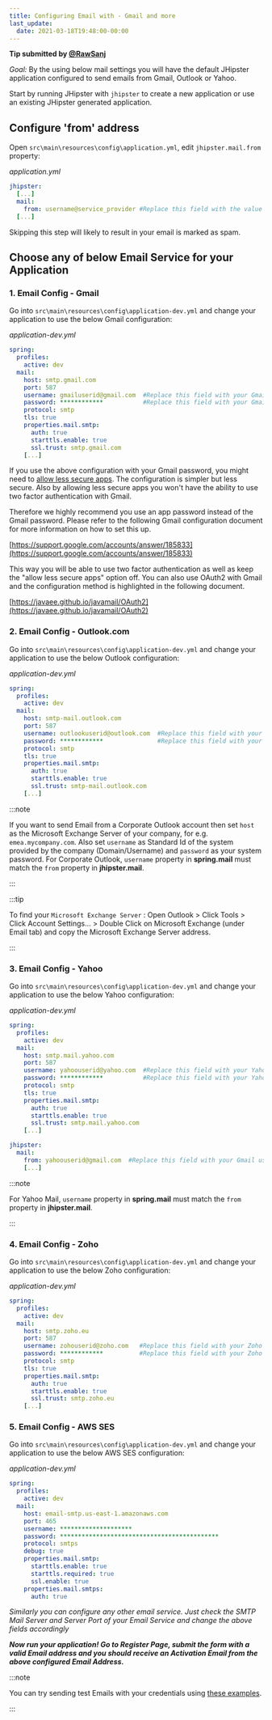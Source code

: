 ```yaml
---
title: Configuring Email with - Gmail and more
last_update:
  date: 2021-03-18T19:48:00-00:00
---
```


__Tip submitted by [@RawSanj](https://github.com/RawSanj)__

_Goal:_ By the using below mail settings you will have the default JHipster application configured to send emails from Gmail, Outlook or Yahoo.

Start by running JHipster with `jhipster` to create a new application or use an existing JHipster generated application.


## Configure 'from' address

Open `src\main\resources\config\application.yml`, edit `jhipster.mail.from` property:

_application.yml_

```yaml
jhipster:
  [...]
  mail:
    from: username@service_provider #Replace this field with the value that will be used for spring.mail.username
  [...]
```

Skipping this step will likely to result in your email is marked as spam.


## Choose any of below Email Service for your Application

### 1. Email Config - Gmail

Go into `src\main\resources\config\application-dev.yml` and change your application to use the below Gmail configuration:

_application-dev.yml_

```yaml
spring:
  profiles:
    active: dev
  mail:
    host: smtp.gmail.com
    port: 587
    username: gmailuserid@gmail.com  #Replace this field with your Gmail username.
    password: ************           #Replace this field with your Gmail password/App password.
    protocol: smtp
    tls: true
    properties.mail.smtp:
      auth: true
      starttls.enable: true
      ssl.trust: smtp.gmail.com
    [...]
```

If you use the above configuration with your Gmail password, you might need to [allow less secure apps](https://support.google.com/accounts/answer/6010255?hl=en). 
The configuration is simpler but less secure. Also by allowing less secure apps you won't have the ability to use two factor
authentication with Gmail. 

Therefore we highly recommend you use an app password instead of the Gmail password. Please refer to the following Gmail
configuration document for more information on how to set this up. 

[https://support.google.com/accounts/answer/185833](https://support.google.com/accounts/answer/185833)

This way you will be able to use two factor authentication as well as keep the "allow less secure apps" option off. You can also 
use OAuth2 with Gmail and the configuration method is highlighted in the following document.

[https://javaee.github.io/javamail/OAuth2](https://javaee.github.io/javamail/OAuth2)     

### 2. Email Config - Outlook.com

Go into `src\main\resources\config\application-dev.yml` and change your application to use the below Outlook configuration:

_application-dev.yml_

```yaml
spring:
  profiles:
    active: dev
  mail:
    host: smtp-mail.outlook.com
    port: 587
    username: outlookuserid@outlook.com  #Replace this field with your Outlook username.
    password: ************               #Replace this field with your Outlook password.
    protocol: smtp
    tls: true
    properties.mail.smtp:
      auth: true
      starttls.enable: true
      ssl.trust: smtp-mail.outlook.com
    [...]
```

:::note

If you want to send Email from a Corporate Outlook account then set `host` as the Microsoft Exchange Server of your company, for e.g. `emea.mycompany.com`. Also set `username` as Standard Id of the system provided by the company (Domain/Username) and `password` as your system password.
For Corporate Outlook, `username` property in **spring.mail** must match the `from` property in **jhipster.mail**.

:::

:::tip

To find your `Microsoft Exchange Server` : Open Outlook > Click Tools > Click Account Settings... > Double Click on Microsoft Exchange (under Email tab) and copy the Microsoft Exchange Server address.

:::

### 3. Email Config - Yahoo

Go into `src\main\resources\config\application-dev.yml` and change your application to use the below Yahoo configuration:

_application-dev.yml_

```yaml
spring:
  profiles:
    active: dev
  mail:
    host: smtp.mail.yahoo.com
    port: 587
    username: yahoouserid@yahoo.com  #Replace this field with your Yahoo username.
    password: ************           #Replace this field with your Yahoo password.
    protocol: smtp
    tls: true
    properties.mail.smtp:
      auth: true
      starttls.enable: true
      ssl.trust: smtp.mail.yahoo.com
    [...]

jhipster:       
  mail:
    from: yahoouserid@gmail.com  #Replace this field with your Gmail username.
    [...]
```

:::note

For Yahoo Mail, `username` property in **spring.mail** must match the `from` property in **jhipster.mail**.

:::

### 4. Email Config - Zoho

Go into `src\main\resources\config\application-dev.yml` and change your application to use the below Zoho configuration:

_application-dev.yml_

```yaml
spring:
  profiles:
    active: dev
  mail:
    host: smtp.zoho.eu
    port: 587
    username: zohouserid@zoho.com   #Replace this field with your Zoho username.
    password: ************          #Replace this field with your Zoho password.
    protocol: smtp
    tls: true
    properties.mail.smtp:
      auth: true
      starttls.enable: true
      ssl.trust: smtp.zoho.eu
    [...]
```

### 5. Email Config - AWS SES

Go into `src\main\resources\config\application-dev.yml` and change your application to use the below AWS SES configuration:

_application-dev.yml_

```yaml
spring:
  profiles:
    active: dev
  mail:
    host: email-smtp.us-east-1.amazonaws.com
    port: 465
    username: ********************
    password: ********************************************
    protocol: smtps
    debug: true
    properties.mail.smtp:
      starttls.enable: true
      starttls.required: true
      ssl.enable: true
    properties.mail.smtps:
      auth: true
```

*Similarly you can configure any other email service. Just check the SMTP Mail Server and Server Port of your Email Service and change the above fields accordingly*

___Now run your application! Go to Register Page, submit the form with a valid Email address and you should receive an Activation Email from the above configured Email Address.___

:::note

You can try sending test Emails with your credentials using [these examples](https://github.com/RawSanj/java-mail-clients).

:::
